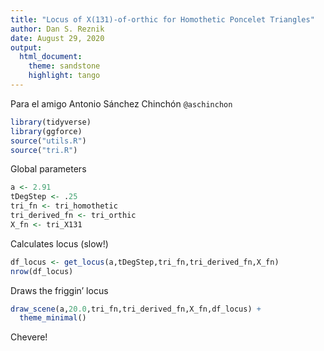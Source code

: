 ```yaml
---
title: "Locus of X(131)-of-orthic for Homothetic Poncelet Triangles"
author: Dan S. Reznik
date: August 29, 2020
output:
  html_document:
    theme: sandstone
    highlight: tango
---
```


Para el amigo Antonio Sánchez Chinchón `@aschinchon`

```r
library(tidyverse)
library(ggforce)
source("utils.R")
source("tri.R")
```

Global parameters

```r
a <- 2.91
tDegStep <- .25
tri_fn <- tri_homothetic
tri_derived_fn <- tri_orthic
X_fn <- tri_X131
```

Calculates locus (slow!)

```r
df_locus <- get_locus(a,tDegStep,tri_fn,tri_derived_fn,X_fn)
nrow(df_locus)
```

Draws the friggin' locus

```r
draw_scene(a,20.0,tri_fn,tri_derived_fn,X_fn,df_locus) +
  theme_minimal()
```

Chevere!
